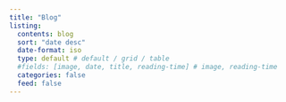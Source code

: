 ```yaml
---
title: "Blog"
listing:
  contents: blog
  sort: "date desc"
  date-format: iso
  type: default # default / grid / table
  #fields: [image, date, title, reading-time] # image, reading-time
  categories: false
  feed: false
---
```

